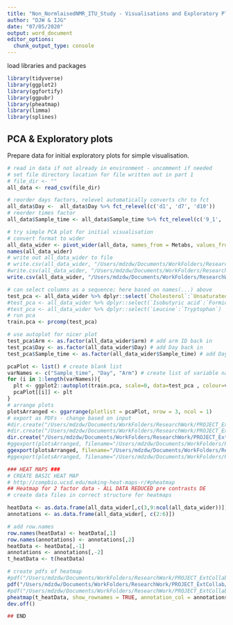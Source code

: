 ```yaml
---
title: "Non_NormlaisedNMR_ITU_Study - Visualisations and Exploratory Plotting Part 2"
author: "DJW & IJG"
date: "07/05/2020"
output: word_document
editor_options: 
  chunk_output_type: console
---
```


load libraries and packages
```r
library(tidyverse)
library(ggplot2)
library(ggfortify)
library(ggpubr)
library(pheatmap)
library(limma)
library(splines)
```

## PCA & Exploratory plots 

Prepare data for initial exploratory plots for simple visualisation.

```r
# read in data if not already in environment - uncomment if needed
# set file directory location for file written out in part 1
# file_dir <- ""
all_data <- read_csv(file_dir)

# reorder days factors, relevel automatically converts chr to fct
all_data$Day <-  all_data$Day %>% fct_relevel(c('d1', 'd7', 'd10'))
# reorder times factor
all_data$Sample_time <- all_data$Sample_time %>% fct_relevel(c('9_1', '9_2', '1_1', '1_2'))

# try simple PCA plot for initial visualisation
# convert format to wider
all_data_wider <- pivot_wider(all_data, names_from = Metabs, values_from = Peak_Area)
names(all_data_wider)
# write out all_data_wider to file
# write.csv(all_data_wider, "/Users/mdzdw/Documents/WorkFolders/ResearchWork/PROJECT_ExtCollab/Zudin_ICU/Non_Normalised_ITUFeeding/FINAL_Data/AAOnly/allDataTidywider_AANMR.csv") # change for each metabolite
#write.csv(all_data_wider, "/Users/mdzdw/Documents/WorkFolders/ResearchWork/PROJECT_ExtCollab/Zudin_ICU/Non_Normalised_ITUFeeding/FINAL_Data/SmallMolOnly/allDataTidywider_SmallMolNMR.csv") # change for each metabolite
write.csv(all_data_wider, "/Users/mdzdw/Documents/WorkFolders/ResearchWork/PROJECT_ExtCollab/Zudin_ICU/Non_Normalised_ITUFeeding/FINAL_Data/LipidOnly/allDataTidywider_LipidNMR.csv") # change for each metabolite

# can select columns as a sequence; here based on names(...) above
test_pca <- all_data_wider %>% dplyr::select(`Cholesterol`:`Unsaturated fatty acids CH`)
#test_pca <- all_data_wider %>% dplyr::select(`Isobutyric acid`:`Formic acid`)
#test_pca <- all_data_wider %>% dplyr::select(`Leucine`:`Tryptophan`)
# run pca
train.pca <- prcomp(test_pca) 

# use autoplot for nicer plot
test_pca$Arm <- as.factor(all_data_wider$arm) # add arm ID back in
test_pca$Day <- as.factor(all_data_wider$Day) # add Day back in
test_pca$Sample_time <- as.factor(all_data_wider$Sample_time) # add Day back in

pcaPlot <- list() # create blank list
varNames <- c("Sample_time", "Day", "Arm") # create list of variable names to plot
for (i in 1:length(varNames)){
  plt <- ggplot2::autoplot(train.pca, scale=0, data=test_pca , colour=varNames[i], frame.type = "norm", level = 0.95)
  pcaPlot[[i]] <- plt
}
# arrange plots
plotsArranged <- ggarrange(plotlist = pcaPlot, nrow = 3, ncol = 1)
# export as PDFs - change based on input
#dir.create("/Users/mdzdw/Documents/WorkFolders/ResearchWork/PROJECT_ExtCollab/Zudin_ICU/Non_Normalised_ITUFeeding/FINAL_Data/SmallMolOnly/EDA_Figs")
#dir.create("/Users/mdzdw/Documents/WorkFolders/ResearchWork/PROJECT_ExtCollab/Zudin_ICU/Non_Normalised_ITUFeeding/FINAL_Data/LipidOnly/EDA_Figs")
dir.create("/Users/mdzdw/Documents/WorkFolders/ResearchWork/PROJECT_ExtCollab/Zudin_ICU/Non_Normalised_ITUFeeding/FINAL_Data/AAOnly/EDA_Figs")
#ggexport(plotsArranged, filename="/Users/mdzdw/Documents/WorkFolders/ResearchWork/PROJECT_ExtCollab/Zudin_ICU/Non_Normalised_ITUFeeding/FINAL_Data/SmallMolOnly/EDA_Figs/ExploratoryPCAPlots.pdf")
ggexport(plotsArranged, filename="/Users/mdzdw/Documents/WorkFolders/ResearchWork/PROJECT_ExtCollab/Zudin_ICU/Non_Normalised_ITUFeeding/FINAL_Data/LipidOnly/EDA_Figs/ExploratoryPCAPlots.pdf")
#ggexport(plotsArranged, filename="/Users/mdzdw/Documents/WorkFolders/ResearchWork/PROJECT_ExtCollab/Zudin_ICU/Non_Normalised_ITUFeeding/FINAL_Data/AAOnly/EDA_Figs/ExploratoryPCAPlots.pdf")

### HEAT MAPS ###
# CREATE BASIC HEAT MAP
# http://compbio.ucsd.edu/making-heat-maps-r/#pheatmap
## Heatmap for 2 factor data - ALL DATA REDUCED pre contrasts DE
# create data files in correct structure for heatmaps

heatData <- as.data.frame(all_data_wider[,c(3,9:ncol(all_data_wider))])
annotations <- as.data.frame(all_data_wider[, c(2:6)])

# add row.names
row.names(heatData) <- heatData[,1]
row.names(annotations) <- annotations[,2]
heatData <- heatData[,-1]
annotations <- annotations[,-2]
t_heatData <- t(heatData)

# create pdfs of heatmap
#pdf("/Users/mdzdw/Documents/WorkFolders/ResearchWork/PROJECT_ExtCollab/Zudin_ICU/Non_Normalised_ITUFeeding/FINAL_Data/SmallMolOnly/EDA_Figs/ExploratoryHeatMapPlots.pdf")
pdf("/Users/mdzdw/Documents/WorkFolders/ResearchWork/PROJECT_ExtCollab/Zudin_ICU/Non_Normalised_ITUFeeding/FINAL_Data/LipidsOnly/EDA_Figs/ExploratoryHeatMapPlots.pdf")
#pdf("/Users/mdzdw/Documents/WorkFolders/ResearchWork/PROJECT_ExtCollab/Zudin_ICU/Non_Normalised_ITUFeeding/FINAL_Data/AAOnly/EDA_Figs/ExploratoryHeatMapPlots.pdf")
pheatmap(t_heatData, show_rownames = TRUE, annotation_col = annotations, annotation_names_row = TRUE, scale='row', cluster_cols=TRUE, cluster_rows=TRUE,  clustering_distance_columns = 'correlation', clustering_distance_rows='correlation', color = colorRampPalette(c("navy", "white", "firebrick3"))(50), show_colnames=FALSE, fontsize=7)
dev.off()

## END
```

